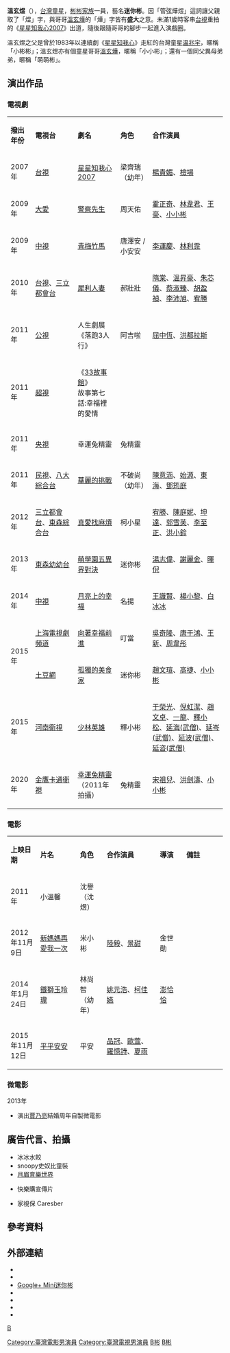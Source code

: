{{藝人
|姓名 =迷你
|類型 =童星
|圖片 =
|圖片尺寸 =
|圖片簡介 =
|本名 =溫玄煜
|外文名 =
|外文 = 
|羅馬拼音 =Wen Hsuan-yu
|英文名 =Mini Bin
|暱稱 =迷你彬
|其他藝名 =迷你彬
|國籍 ={{ROC}}
|民族 =
|籍貫 =
|出生日期 ={{Birth date and age|2006|12|28}}
|出生地點 ={{TWN}}[[新竹縣|新竹縣]][[寶山鄉_(台灣)|寶山鄉]]
|逝世日期 =
|逝世地點 =
|職業 =[[演員|演員]]
|語言 =
|教育程度 =吉的堡幼稚園-吉優分園<br>育苗幼兒園<br>台北市松山區民權國小
|宗教信仰 =
|配偶 =
|兒女 =
|父母 =父親：[[溫兆宇|小彬彬]]
|亲属 =1兄1弟，包括：[[溫玄燁|溫玄燁]]（大哥）
|音樂類型 =
|演奏樂器 =
|出道地點 =
|出道作 =《[[星星知我心2007|星星知我心2007]]》
|出道日期 =2007年
|代表作 =《[[真愛找麻煩|真愛找麻煩]]》，《[[中國足球夢|中國足球夢]]》
|活躍年代 =2007年至今
|著名角色 =柯小星
|唱片公司 =
|經紀公司 =
|簽名 =
|簽名大小 =
|簽名替代 =
|網站 =
|相關團體 =[[彬彬家族|彬彬家族]]
|獎項 =
|IMDb =5225889
|現任成員 =
|過往成員 =
}}

'''溫玄煜'''（{{bd|2006年|12月28日}}），[[台灣|台灣]][[童星|童星]]，[[彬彬家族|彬彬家族]]一員，藝名'''迷你彬'''。因「管弦燁煜」這詞讓父親取了「煜」字，與哥哥[[溫玄燁|溫玄燁]]的「燁」字皆有'''盛大'''之意。未滿1歲時客串[[台視|台視]]重拍的《[[星星知我心2007|星星知我心2007]]》出道，隨後跟隨哥哥的腳步一起進入演戲圈。

溫玄煜之父是曾於1983年以連續劇《[[星星知我心|星星知我心]]》走紅的台灣童星[[温兆宇|温兆宇]]，暱稱「小彬彬」；溫玄煜亦有個童星哥哥[[溫玄燁|溫玄燁]]，暱稱「小小彬」；還有一個同父異母弟弟，暱稱「萌萌彬」。

==演出作品==
===電視劇===
{|class="wikitable" width="100%"
|- style="background:orange; color:white" align=center
|style="width:10%"|'''撥出年份'''||style="width:20%"|'''電視台'''||style="width:20%"|'''劇名'''||style="width:15%"|'''角色'''||style="width:35%"|'''合作演員'''
|-
|rowspan="1"|2007年 || [[台視|台視]] || [[星星知我心2007|星星知我心2007]] || 梁齊瑞（幼年） || [[楊貴媚|楊貴媚]]、[[檢場|檢場]]
|-
|rowspan="1"|2009年 || [[大愛|大愛]] || [[警察先生|警察先生]] || 周天佑 || [[霍正奇|霍正奇]]、[[林韋君|林韋君]]、[[王豪_(演員)|王豪]]、[[小小彬|小小彬]]
|-
|rowspan="1"|2009年 || [[中視|中視]] ||[[青梅竹馬_(2009年電視劇)|青梅竹馬]] || 唐澤安 / 小安安 || [[李運慶|李運慶]]、[[林利霏|林利霏]]
|-
|rowspan="1"|2010年 || [[台視|台視]]、[[三立都會台|三立都會台]] || [[犀利人妻|犀利人妻]] || 郝壯壯 || [[隋棠|隋棠]]、[[溫昇豪|溫昇豪]]、[[朱芯儀|朱芯儀]]、[[蔡淑臻|蔡淑臻]]、[[胡盈禎|胡盈禎]]、[[李沛旭|李沛旭]]、[[宥勝|宥勝]]
|-
|rowspan="1"|2011年 || [[公視|公視]] || 人生劇展《落跑3人行》 || 阿吉啦 || [[屈中恆|屈中恆]]、[[洪都拉斯_(藝人)|洪都拉斯]]
|-
|rowspan="1"|2011年 || [[超視|超視]] || 《[[33故事館|33故事館]]》<br/>故事第七話:幸福裡的愛情 || ||
|-
|rowspan="1"|2011年 || [[中国中央电视台|央視]] || 幸運兔精靈 || 兔精靈 || 
|-
|rowspan="1"|2011年 || [[民視|民視]]、[[八大綜合台|八大綜合台]] || [[華麗的挑戰_(電視劇)|華麗的挑戰]] || 不破尚（幼年）|| [[陳意涵|陳意涵]]、[[始源|始源]]、[[東海_(藝人)|東海]]、[[鄧筠庭|鄧筠庭]]
|-
|rowspan="1"|2012年 || [[三立都會台|三立都會台]]、[[東森綜合台|東森綜合台]] || [[真愛找麻煩|真愛找麻煩]] || 柯小星 || [[宥勝|宥勝]]、[[陳庭妮|陳庭妮]]、[[坤達|坤達]]、[[郭雪芙|郭雪芙]]、[[李至正|李至正]]、[[洪小鈴|洪小鈴]]
|-
|rowspan="1"| 2013年 || [[東森幼幼台|東森幼幼台]] || [[萌學園五異界對決|萌學園五異界對決]] || 迷你彬 || [[湯志偉|湯志偉]]、[[謝麗金|謝麗金]]、[[暉倪|暉倪]]
|-
|rowspan="1"| 2014年 || [[中視|中視]] || [[月亮上的幸福|月亮上的幸福]] || 名揚 || [[王識賢|王識賢]]、[[楊小黎|楊小黎]]、[[白冰冰|白冰冰]]
|-
|rowspan="2"| 2015年 || [[上海電視台|上海電視劇頻道]] || [[向著幸福前進|向著幸福前進]] || 叮當 || [[吳奇隆|吳奇隆]]、[[唐于鴻|唐于鴻]]、[[王新_(演员)|王新]]、[[周韋彤|周韋彤]]
|-
| [[土豆網|土豆網]] || [[孤獨的美食家_(中國電視劇)|孤獨的美食家]] || 迷你彬 || [[趙文瑄|趙文瑄]]、[[高捷_(演員)|高捷]]、[[小小彬|小小彬]]
|-
|2015年|| [[河南衛視|河南衛視]] || [[少林英雄|少林英雄]] ||釋小彬||[[于榮光|于榮光]]、[[倪虹潔|倪虹潔]]、[[趙文卓|趙文卓]]、[[一龍|一龍]]、[[釋小松|釋小松]]、[[延海(武僧)|延海(武僧)]]、[[延岑(武僧)|延岑(武僧)]]、[[延波(武僧)|延波(武僧)]]、[[延咨(武僧)|延咨(武僧)]]
|-
|2020年|| [[金鷹卡通衛視|金鷹卡通衛視]] || [[幸運兔精靈|幸運兔精靈]]（2011年拍攝）||兔精靈||[[宋祖兒|宋祖兒]]、[[洪劍濤|洪劍濤]]、[[小小彬|小小彬]]
|}

===電影===
{|class="wikitable" width="100%"
|- style="background:orange; color:white" align=center
|style="width:10%"|'''上映日期'''||style="width:15%"|'''片名'''||style="width:10%"|'''角色'''||style="width:20%"|'''合作演員'''||style="width:10%"|'''導演'''||style="width:15%"|'''備註'''
|-
|rowspan="1"|{{flagicon|PRC}}2011年 || 小溫馨 || 沈譽（沈煜）|| || ||
|-
|rowspan="1"|{{flagicon|PRC}}2012年11月9日 || [[新媽媽再愛我一次|新媽媽再愛我一次]] || 米小彬 || [[陸毅|陸毅]]、[[景甜|景甜]] || {{flagicon|KOR}}金世勛 ||
|-
|rowspan="1"|{{flagicon|ROC}}2014年1月24日 ||[[鐵獅玉玲瓏_(電影)|鐵獅玉玲瓏]] || 林尚智（幼年）|| [[姚元浩|姚元浩]]、[[柯佳嬿|柯佳嬿]] || {{flagicon|ROC}}[[澎恰恰|澎恰恰]] || 
|-
|rowspan="1"|{{flagicon|MAL}}2015年11月12日 || [[平平安安|平平安安]] || 平安 ||[[品冠|品冠]]、[[歐萱|歐萱]]、[[羅憶詩|羅憶詩]]、[[夏雨|夏雨]] || || 
|}

===微電影===
;2013年
* 演出[[賈乃亮|賈乃亮]]結婚周年自製微電影

==廣告代言、拍攝==
*冰冰水餃
*snoopy史奴比童裝
*[[月眉育樂世界|月眉育樂世界]]
*{{flagicon|PRC}}快樂購宣傳片
*家視保 Caresber

==參考資料==
{{Reflist|2}}

==外部連結==
*{{Sinaweibo|2172924802|MINI迷你彬}}
*{{facebook|MiniBinWen|彬彬創動戲劇課}}
*[https://plus.google.com/114583890428633524912 Google+ Mini迷你彬] {{Wayback|url=https://plus.google.com/114583890428633524912 |date=20190322221826 }}
*{{imdb name|5225889}}
*{{hkmdb name|56539}}
*{{douban people}}
*{{Mtime people|1858870}}

[[Category:臺灣電影男演員|Category:臺灣電影男演員]]
[[Category:臺灣電視男演員|Category:臺灣電視男演員]]
[[Category:溫姓|B彬]]
[[分類:新竹縣人|B]]
[[Category:台灣兒童演員|B彬]]